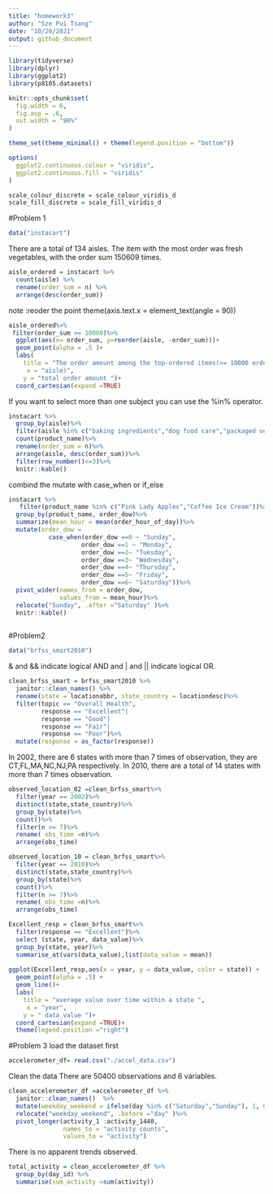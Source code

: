 ```yaml
---
title: "homework3"
author: "Sze Pui Tsang"
date: "10/20/2021"
output: github_document
---
```


```r
library(tidyverse)
library(dplyr)
library(ggplot2)
library(p8105.datasets)

knitr::opts_chunk$set(
  fig.width = 6,
  fig.asp = .6,
  out.width = "90%"
)

theme_set(theme_minimal() + theme(legend.position = "bottom"))

options(
  ggplot2.continuous.colour = "viridis",
  ggplot2.continuous.fill = "viridis"
)

scale_colour_discrete = scale_colour_viridis_d
scale_fill_discrete = scale_fill_viridis_d
```
#Problem 1
```r
data("instacart")
```

There are a total of 134 aisles. The item with the most order was fresh vegetables, 
with the order sum 150609 times.
```r
aisle_ordered = instacart %>%
  count(aisle) %>%
  rename(order_sum = n) %>%
  arrange(desc(order_sum))
```


note :reoder the point
  theme(axis.text.x = element_text(angle = 90))


```r
aisle_ordered%>%
 filter(order_sum >= 10000)%>%
  ggplot(aes(x= order_sum, y=reorder(aisle, -order_sum)))+ 
  geom_point(alpha = .5 )+ 
  labs(
    title = "The order amount among the top-ordered items(>= 10000 orders)",
     x = "aisle)",
    y = "total order amount ")+
  coord_cartesian(expand =TRUE)
```


If you want to select more than one subject you can use the %in% operator.

```r
instacart %>%
  group_by(aisle)%>%
  filter(aisle %in% c("baking ingredients","dog food care","packaged vegetables fruits"))%>%
  count(product_name)%>%
  rename(order_sum = n)%>%
  arrange(aisle, desc(order_sum))%>%
  filter(row_number()<=3)%>%
  knitr::kable()
```

combind the mutate with case_when or if_else
```r
instacart %>%
   filter(product_name %in% c("Pink Lady Apples","Coffee Ice Cream"))%>%
  group_by(product_name, order_dow)%>%
  summarize(mean_hour = mean(order_hour_of_day))%>%
  mutate(order_dow =
           case_when(order_dow ==0 ~ "Sunday",
                    order_dow ==1 ~ "Monday",
                    order_dow ==2~ "Tuesday",
                    order_dow ==3~ "Wednesday",
                    order_dow ==4~ "Thursday",
                    order_dow ==5~ "Friday",
                    order_dow ==6~ "Saturday"))%>%
  pivot_wider(names_from = order_dow, 
              values_from = mean_hour)%>%
  relocate("Sunday", .after ="Saturday" )%>%
  knitr::kable()
  
```


#Problem2

```r
data("brfss_smart2010")
```

& and && indicate logical AND and | and || indicate logical OR.
```r
clean_brfss_smart = brfss_smart2010 %>%
  janitor::clean_names() %>%
  rename(state = locationabbr, state_country = locationdesc)%>%
  filter(topic == "Overall Health",
         response == "Excellent"|
         response == "Good"|
         response == "Fair"|
         response == "Poor")%>%
  mutate(response = as_factor(response))
```


In 2002, there are 6 states with more than 7 times of observation, they are CT,FL,MA,NC,NJ,PA respectively.
In 2010, there are a total of 14 states with more than 7 times observation. 
  
```r
observed_location_02 =clean_brfss_smart%>%
  filter(year == 2002)%>%
  distinct(state,state_country)%>%
  group_by(state)%>%
  count()%>%
  filter(n >= 7)%>%
  rename( obs_time =n)%>%
  arrange(obs_time)

observed_location_10 = clean_brfss_smart%>%
  filter(year == 2010)%>%
  distinct(state,state_country)%>%
  group_by(state)%>%
  count()%>%
  filter(n >= 7)%>%
  rename( obs_time =n)%>%
  arrange(obs_time)
```

```r
Excellent_resp = clean_brfss_smart%>%
  filter(response == "Excellent")%>%
  select (state, year, data_value)%>%
  group_by(state, year)%>%
  summarise_at(vars(data_value),list(data_value = mean))
  
ggplot(Excellent_resp,aes(x = year, y = data_value, color = state)) + 
  geom_point(alpha = .5) +
  geom_line()+ 
  labs(
    title = "average value over time within a state ",
     x = "year",
    y = " data_value ")+
  coord_cartesian(expand =TRUE)+
  theme(legend.position ="right")
```

#Problem 3
load the dataset first 
```r
accelerometer_df= read.csv("./accel_data.csv")
```

Clean the data
There are 50400 observations and 6 variables.

```r
clean_accelerometer_df =accelerometer_df %>%
  janitor::clean_names()  %>%
  mutate(weekday_weekend = ifelse(day %in% c("Saturday","Sunday"), 1, 0)) %>%
  relocate("weekday_weekend", .before ="day" )%>%
  pivot_longer(activity_1 :activity_1440,
               names_to = "activity counts",
               values_to = "activity") 
```

There is no apparent trends observed.
```r
total_activity = clean_accelerometer_df %>%
  group_by(day_id) %>%
  summarise(sum_activity =sum(activity))
```
